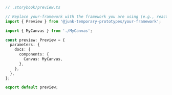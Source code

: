 ```ts
// .storybook/preview.ts

// Replace your-framework with the framework you are using (e.g., react, vue3)
import { Preview } from '@junk-temporary-prototypes/your-framework';

import { MyCanvas } from './MyCanvas';

const preview: Preview = {
  parameters: {
    docs: {
      components: {
        Canvas: MyCanvas,
      },
    },
  },
};

export default preview;
```
